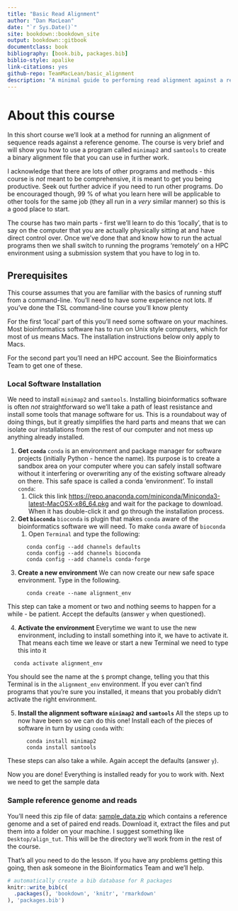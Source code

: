 ```yaml
--- 
title: "Basic Read Alignment"
author: "Dan MacLean"
date: "`r Sys.Date()`"
site: bookdown::bookdown_site
output: bookdown::gitbook
documentclass: book
bibliography: [book.bib, packages.bib]
biblio-style: apalike
link-citations: yes
github-repo: TeamMacLean/basic_alignment
description: "A minimal guide to performing read alignment against a reference"
---
```


# About this course

In this short course we'll look at a method for running an alignment of sequence reads against a reference genome. The course is very brief and will show you how to use a program called `minimap2` and `samtools` to create a binary alignment file that you can use in further work. 

I acknowledge that there are lots of other programs and methods - this course is _not_ meant to be comprehensive, it is meant to get you being productive. Seek out further advice if you need to run other programs. Do be encouraged though, 99 % of what you learn here will be applicable to other tools for the same job (they all run in a _very_ similar manner) so this is a good place to start. 

The course has two main parts - first we'll learn to do this 'locally', that is to say on the computer that you are actually physically sitting at and have direct control over. Once we've done that and know how to run the actual programs then we shall switch to running the programs 'remotely' on a HPC environment using a submission system that you have to log in to.

## Prerequisites

This course assumes that you are familiar with the basics of running stuff from a command-line. You'll need to have some experience not lots. If you've done the TSL command-line course you'll know plenty

For the first 'local' part of this you'll need some software on your machines. Most bioinformatics software has to run on Unix style computers, which for most of us means Macs. The installation instructions below only apply to Macs.

For the second part you'll need an HPC account. See the Bioinformatics Team to get one of these.


### Local Software Installation

We need to install `minimap2` and `samtools`. Installing bioinformatics software is often _not_ straightforward so we'll take a path of least resistance and install some tools that manage software for us. This is a roundabout way of doing things, but it greatly simplifies the hard parts and means that we can isolate our installations from the rest of our computer and not mess up anything already installed.


  1. **Get `conda`**
    `conda` is an environment and package manager for software projects (initially Python - hence the name). Its purpose is to create a sandbox area on your computer where you can safely install software without it interfering or overwriting any of the existing software already on there. This safe space is called a conda 'environment'. To install `conda`:
      1. Click this link [https://repo.anaconda.com/miniconda/Miniconda3-latest-MacOSX-x86_64.pkg](https://repo.anaconda.com/miniconda/Miniconda3-latest-MacOSX-x86_64.pkg) and wait for the package to download. When it has double-click it and go through the installation process.
  2. **Get `bioconda`**
    `bioconda` is plugin that makes `conda` aware of the bioinformatics software we will need. To make `conda` aware of `bioconda` 
      1. Open `Terminal` and type the following:
     
```
      conda config --add channels defaults
      conda config --add channels bioconda
      conda config --add channels conda-forge
```
  3. **Create a new environment**
  We can now create our new safe space environment. Type in the following.

```
      conda create --name alignment_env
```
  This step can take a moment or two and nothing seems to happen for a while - be patient. Accept the defaults (answer `y` when questioned).
  
  4. **Activate the environment**
  Everytime we want to use the new environment, including to install something into it, we have to activate it. That means each time we leave or start a new Terminal we need to type this into it
  
```
  conda activate alignment_env
```
  You should see the name at the `$` prompt change, telling you that this Terminal is in the `alignment_env` environment. If you ever can't find programs that you're sure you installed, it means that you probably didn't activate the right environment.
  
  5. **Install the alignment software `minimap2` and `samtools`**
  All the steps up to now have been so we can do this one! Install each of the pieces of software in turn by using `conda` with:
```
      conda install minimap2
      conda install samtools
```
These steps can also take a while. Again accept the defaults (answer `y`).

Now you are done! Everything is installed ready for you to work with. Next we need to get the sample data

### Sample reference genome and reads

You'll need this zip file of data: [sample_data.zip](https://github.com/TeamMacLean/basic_alignment/raw/master/sample_data/sample_data.zip) which contains a reference genome and a set of paired end reads. Download it, extract the files and put them into a folder on your machine. I suggest something like `Desktop/align_tut`. This will be the directory we'll work from in the rest of the course.

That's all you need to do the lesson. If you have any problems getting this going, then ask someone in the Bioinformatics Team and we'll help.


```r
# automatically create a bib database for R packages
knitr::write_bib(c(
  .packages(), 'bookdown', 'knitr', 'rmarkdown'
), 'packages.bib')
```
